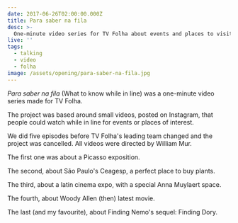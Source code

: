 ```yaml
---
date: 2017-06-26T02:00:00.000Z
title: Para saber na fila
desc: >-
  One-minute video series for TV Folha about events and places to visit
live: ''
tags:
  - talking
  - video
  - folha
image: /assets/opening/para-saber-na-fila.jpg
---
```


_Para saber na fila_ (What to know while in line) was a one-minute video series made for TV Folha.

The project was based around small videos, posted on Instagram, that people could watch while in line for events or places of interest.

We did five episodes before TV Folha's leading team changed and the project was cancelled. All videos were directed by William Mur.

The first one was about a Picasso exposition.

<div class="video" title="Para saber na fila" data-video="BdKAZP_XSZg"></div>

The second, about São Paulo's Ceagesp, a perfect place to buy plants.

<div class="video" title="Para saber na fila" data-video="rhy-zUqHF9U"></div>

The third, about a latin cinema expo, with a special Anna Muylaert space.

<div class="video" title="Para saber na fila" data-video="ow8rrsPXzZ8"></div>

The fourth, about Woody Allen (then) latest movie.

<div class="video" title="Para saber na fila" data-video="LACEpitXses"></div>

The last (and my favourite), about Finding Nemo's sequel: Finding Dory.

<div class="video" title="Para saber na fila" data-video="RMTy8Ks_WCA"></div>
